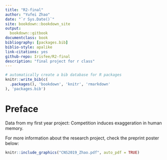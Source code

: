 ```yaml
--- 
title: "R2-final"
author: "Yufei Zhao"
date: "`r Sys.Date()`"
site: bookdown::bookdown_site
output: 
  bookdown::gitbook
documentclass: book
bibliography: [packages.bib]
biblio-style: apalike
link-citations: yes
github-repo: Irisfee/R2-final
description: "final project for r class"
---
```

```r
# automatically create a bib database for R packages
knitr::write_bib(c(
  .packages(), 'bookdown', 'knitr', 'rmarkdown'
), 'packages.bib')
```

# Preface

Data from my first year project: Competition induces exaggeration in human memory.

For more information about the research project, check the preprint poster below:
```r
knitr::include_graphics("CNS2019_Zhao.pdf", auto_pdf = TRUE)
```
